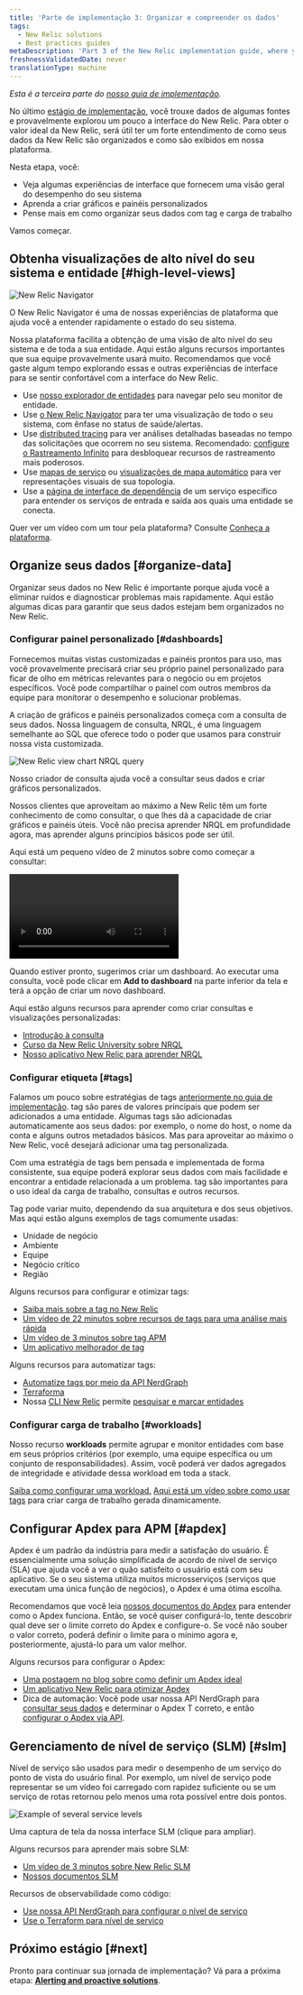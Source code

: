 ```yaml
---
title: 'Parte de implementação 3: Organizar e compreender os dados'
tags:
  - New Relic solutions
  - Best practices guides
metaDescription: 'Part 3 of the New Relic implementation guide, where you become acquainted with the New Relic UI and organize your data.'
freshnessValidatedDate: never
translationType: machine
---
```





_Esta é a terceira parte do [nosso guia de implementação](/docs/new-relic-solutions/get-started/implementation-guide-intro)._

No último [estágio de implementação](/docs/new-relic-solutions/get-started/implementation-guide-instrument), você trouxe dados de algumas fontes e provavelmente explorou um pouco a interface do New Relic. Para obter o valor ideal da New Relic, será útil ter um forte entendimento de como seus dados da New Relic são organizados e como são exibidos em nossa plataforma.

Nesta etapa, você:

* Veja algumas experiências de interface que fornecem uma visão geral do desempenho do seu sistema
* Aprenda a criar gráficos e painéis personalizados
* Pense mais em como organizar seus dados com tag e carga de trabalho

Vamos começar.

## Obtenha visualizações de alto nível do seu sistema e entidade [#high-level-views]

<img
  title="New Relic Navigator"
  alt="New Relic Navigator"
  src={alertsNrnavigator}
/>

<figcaption>
  O New Relic Navigator é uma de nossas experiências de plataforma que ajuda você a entender rapidamente o estado do seu sistema.
</figcaption>

Nossa plataforma facilita a obtenção de uma visão de alto nível do seu sistema e de toda a sua entidade. Aqui estão alguns recursos importantes que sua equipe provavelmente usará muito. Recomendamos que você gaste algum tempo explorando essas e outras experiências de interface para se sentir confortável com a interface do New Relic.

* Use [nosso explorador de entidades](/docs/new-relic-solutions/new-relic-one/core-concepts/new-relic-explorer-view-performance-across-apps-services-hosts#find) para navegar pelo seu monitor de entidade.
* Use [o New Relic Navigator](/docs/new-relic-solutions/new-relic-one/core-concepts/new-relic-explorer-view-performance-across-apps-services-hosts/#view-navigator) para ter uma visualização de todo o seu sistema, com ênfase no status de saúde/alertas.
* Use [distributed tracing](/docs/distributed-tracing/ui-data/understand-use-distributed-tracing-ui) para ver análises detalhadas baseadas no tempo das solicitações que ocorrem no seu sistema. Recomendado: [configure o Rastreamento Infinito](/docs/distributed-tracing/infinite-tracing/introduction-infinite-tracing) para desbloquear recursos de rastreamento mais poderosos.
* Use [mapas de serviço](/docs/understand-dependencies/understand-system-dependencies/service-maps/introduction-service-maps) ou [visualizações de mapa automático](/docs/new-relic-one/use-new-relic-one/ui-data/automaps) para ver representações visuais de sua topologia.
* Use a [página de interface de dependência](/docs/new-relic-one/use-new-relic-one/ui-data/explore-downstream-dependencies-new-relic-one) de um serviço específico para entender os serviços de entrada e saída aos quais uma entidade se conecta.

Quer ver um vídeo com um tour pela plataforma? Consulte [Conheça a plataforma](/docs/new-relic-solutions/new-relic-one/introduction-new-relic-platform).

## Organize seus dados [#organize-data]

Organizar seus dados no New Relic é importante porque ajuda você a eliminar ruídos e diagnosticar problemas mais rapidamente. Aqui estão algumas dicas para garantir que seus dados estejam bem organizados no New Relic.

### Configurar painel personalizado [#dashboards]

Fornecemos muitas vistas customizadas e painéis prontos para uso, mas você provavelmente precisará criar seu próprio painel personalizado para ficar de olho em métricas relevantes para o negócio ou em projetos específicos. Você pode compartilhar o painel com outros membros da equipe para monitorar o desempenho e solucionar problemas.

A criação de gráficos e painéis personalizados começa com a consulta de seus dados. Nossa linguagem de consulta, NRQL, é uma linguagem semelhante ao SQL que oferece todo o poder que usamos para construir nossa vista customizada.

<img
  title="new-relic-view-chart-nrql-query.png"
  alt="New Relic view chart NRQL query"
  src={alertsNewRelicViewChartNrqlQuery}
/>

<figcaption>
  Nosso criador de consulta ajuda você a consultar seus dados e criar gráficos personalizados.
</figcaption>

Nossos clientes que aproveitam ao máximo a New Relic têm um forte conhecimento de como consultar, o que lhes dá a capacidade de criar gráficos e painéis úteis. Você não precisa aprender NRQL em profundidade agora, mas aprender alguns princípios básicos pode ser útil.

Aqui está um pequeno vídeo de 2 minutos sobre como começar a consultar:

<Video
  id="4awnx2n1FRc"
  type="youtube"
/>

Quando estiver pronto, sugerimos criar um dashboard. Ao executar uma consulta, você pode clicar em <DNT>**Add to dashboard**</DNT> na parte inferior da tela e terá a opção de criar um novo dashboard.

Aqui estão alguns recursos para aprender como criar consultas e visualizações personalizadas:

* [Introdução à consulta](/docs/query-your-data/explore-query-data/get-started/introduction-querying-new-relic-data)
* [Curso da New Relic University sobre NRQL](https://learn.newrelic.com/writing-nrql-queries)
* [Nosso aplicativo New Relic para aprender NRQL](https://opensource.newrelic.com/projects/newrelic/nr1-learn-nrql)

### Configurar etiqueta [#tags]

Falamos um pouco sobre estratégias de tags [anteriormente no guia de implementação](/docs/new-relic-solutions/get-started/implementation-guide-planning-setup#data-organization). tag são pares de valores principais que podem ser adicionados a uma entidade. Algumas tags são adicionadas automaticamente aos seus dados: por exemplo, o nome do host, o nome da conta e alguns outros metadados básicos. Mas para aproveitar ao máximo o New Relic, você desejará adicionar uma tag personalizada.

Com uma estratégia de tags bem pensada e implementada de forma consistente, sua equipe poderá explorar seus dados com mais facilidade e encontrar a entidade relacionada a um problema. tag são importantes para o uso ideal da carga de trabalho, consultas e outros recursos.

Tag pode variar muito, dependendo da sua arquitetura e dos seus objetivos. Mas aqui estão alguns exemplos de tags comumente usadas:

* Unidade de negócio
* Ambiente
* Equipe
* Negócio crítico
* Região

Alguns recursos para configurar e otimizar tags:

* [Saiba mais sobre a tag no New Relic](/docs/new-relic-solutions/new-relic-one/core-concepts/use-tags-help-organize-find-your-data)
* [Um vídeo de 22 minutos sobre recursos de tags para uma análise mais rápida](https://www.youtube.com/watch?v=ytpBFviAJ0Y)
* [Um vídeo de 3 minutos sobre tag APM](https://www.youtube.com/watch?v=JImDdncerko)
* [Um aplicativo melhorador de tag](https://github.com/newrelic/nr1-tag-improver)

Alguns recursos para automatizar tags:

* [Automatize tags por meio da API NerdGraph](/docs/apis/nerdgraph/examples/nerdgraph-tagging-api-tutorial)
* [Terraforma](https://registry.terraform.io/providers/newrelic/newrelic/latest/docs/resources/entity_tags)
* Nossa [CLI New Relic](https://developer.newrelic.com/automate-workflows/get-started-new-relic-cli) permite [pesquisar e marcar entidades](https://developer.newrelic.com/automate-workflows/5-mins-tag-resources)

### Configurar carga de trabalho [#workloads]

Nosso recurso <DNT>**workloads**</DNT> permite agrupar e monitor entidades com base em seus próprios critérios (por exemplo, uma equipe específica ou um conjunto de responsabilidades). Assim, você poderá ver dados agregados de integridade e atividade dessa workload em toda a stack.

[Saiba como configurar uma workload.](/docs/new-relic-solutions/new-relic-one/workloads/workloads-isolate-resolve-incidents-faster) [Aqui está um vídeo sobre como usar tags](https://www.youtube.com/watch?v=nXCH_3XjGkQ) para criar carga de trabalho gerada dinamicamente.

## Configurar Apdex para APM [#apdex]

Apdex é um padrão da indústria para medir a satisfação do usuário. É essencialmente uma solução simplificada de acordo de nível de serviço (SLA) que ajuda você a ver o quão satisfeito o usuário está com seu aplicativo. Se o seu sistema utiliza muitos microsserviços (serviços que executam uma única função de negócios), o Apdex é uma ótima escolha.

Recomendamos que você leia [nossos documentos do Apdex](/docs/apm/new-relic-apm/apdex/apdex-measure-user-satisfaction) para entender como o Apdex funciona. Então, se você quiser configurá-lo, tente descobrir qual deve ser o limite correto do Apdex e configure-o. Se você não souber o valor correto, poderá definir o limite para o mínimo agora e, posteriormente, ajustá-lo para um valor melhor.

Alguns recursos para configurar o Apdex:

* [Uma postagem no blog sobre como definir um Apdex ideal](https://newrelic.com/blog/best-practices/how-to-choose-apdex-t)
* [Um aplicativo New Relic para otimizar Apdex](https://opensource.newrelic.com/projects/newrelic/nr1-apdex-optimizer)
* Dica de automação: Você pode usar nossa API NerdGraph para [consultar seus dados](/docs/apis/nerdgraph/examples/nerdgraph-nrql-tutorial) e determinar o Apdex T correto, e então [configurar o Apdex via API](/docs/apis/nerdgraph/examples/apm-config-nerdgraph).

## Gerenciamento de nível de serviço (SLM) [#slm]

Nível de serviço são usados para medir o desempenho de um serviço do ponto de vista do usuário final. Por exemplo, um nível de serviço pode representar se um vídeo foi carregado com rapidez suficiente ou se um serviço de rotas retornou pelo menos uma rota possível entre dois pontos.

<img
  title="Example of several service levels.png"
  alt="Example of several service levels"
  src={alertsServiceLevelsIntro}
/>

<figcaption>
  Uma captura de tela da nossa interface SLM (clique para ampliar).
</figcaption>

Alguns recursos para aprender mais sobre SLM:

* [Um vídeo de 3 minutos sobre New Relic SLM](https://www.youtube.com/watch?v=tIwAjmUmbwc)
* [Nossos documentos SLM](/docs/service-level-management/intro-slm)

Recursos de observabilidade como código:

* [Use nossa API NerdGraph para configurar o nível de serviço](/docs/apis/nerdgraph/examples/nerdgraph-slm)
* [Use o Terraform para nível de serviço](https://registry.terraform.io/providers/newrelic/newrelic/latest/docs/resources/service_level)

## Próximo estágio [#next]

Pronto para continuar sua jornada de implementação? Vá para a próxima etapa: [<DNT>**Alerting and proactive solutions**</DNT>](/docs/new-relic-solutions/get-started/implementation-guide-alerting-proactive-solutions/).
